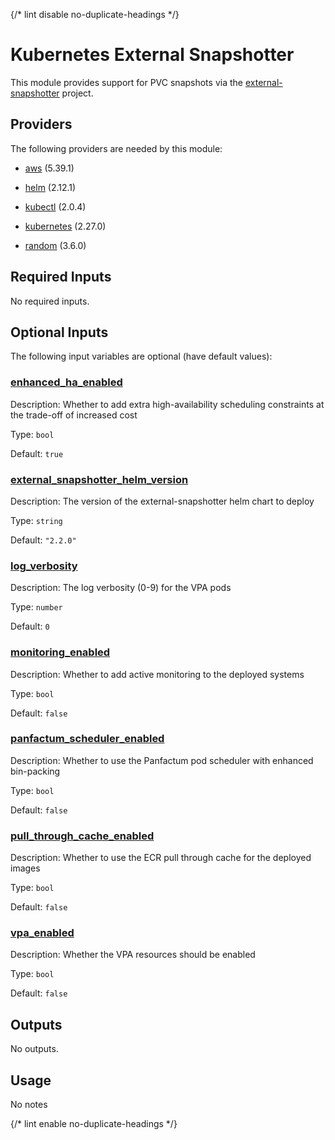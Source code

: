 
{/* lint disable no-duplicate-headings */}

# Kubernetes External Snapshotter

<ModuleHeader name="kube_external_snapshotter" sourceHref="https://github.com/Panfactum/stack/tree/__PANFACTUM_VERSION_EDGE__/packages/infrastructure/kube_external_snapshotter" status="stable" type="live" />

This module provides support for PVC snapshots via the [external-snapshotter](https://github.com/kubernetes-csi/external-snapshotter) project.

## Providers

The following providers are needed by this module:

* [aws](https://registry.terraform.io/providers/hashicorp/aws/5.39.1/docs) (5.39.1)

* [helm](https://registry.terraform.io/providers/hashicorp/helm/2.12.1/docs) (2.12.1)

* [kubectl](#requirement_kubectl) (2.0.4)

* [kubernetes](https://registry.terraform.io/providers/hashicorp/kubernetes/2.27.0/docs) (2.27.0)

* [random](https://registry.terraform.io/providers/hashicorp/random/3.6.0/docs) (3.6.0)

## Required Inputs

No required inputs.

## Optional Inputs

The following input variables are optional (have default values):

### <a name="input_enhanced_ha_enabled" /> [enhanced\_ha\_enabled](#input_enhanced_ha_enabled)

Description: Whether to add extra high-availability scheduling constraints at the trade-off of increased cost

Type: `bool`

Default: `true`

### <a name="input_external_snapshotter_helm_version" /> [external\_snapshotter\_helm\_version](#input_external_snapshotter_helm_version)

Description: The version of the external-snapshotter helm chart to deploy

Type: `string`

Default: `"2.2.0"`

### <a name="input_log_verbosity" /> [log\_verbosity](#input_log_verbosity)

Description: The log verbosity (0-9) for the VPA pods

Type: `number`

Default: `0`

### <a name="input_monitoring_enabled" /> [monitoring\_enabled](#input_monitoring_enabled)

Description: Whether to add active monitoring to the deployed systems

Type: `bool`

Default: `false`

### <a name="input_panfactum_scheduler_enabled" /> [panfactum\_scheduler\_enabled](#input_panfactum_scheduler_enabled)

Description: Whether to use the Panfactum pod scheduler with enhanced bin-packing

Type: `bool`

Default: `false`

### <a name="input_pull_through_cache_enabled" /> [pull\_through\_cache\_enabled](#input_pull_through_cache_enabled)

Description: Whether to use the ECR pull through cache for the deployed images

Type: `bool`

Default: `false`

### <a name="input_vpa_enabled" /> [vpa\_enabled](#input_vpa_enabled)

Description: Whether the VPA resources should be enabled

Type: `bool`

Default: `false`

## Outputs

No outputs.

## Usage

No notes

{/* lint enable no-duplicate-headings */}
